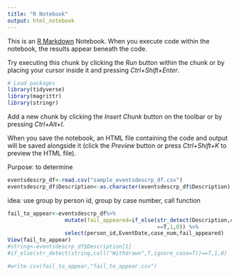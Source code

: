 ```yaml
---
title: "R Notebook"
output: html_notebook
---
```


This is an [R Markdown](http://rmarkdown.rstudio.com) Notebook. When you execute code within the notebook, the results appear beneath the code. 

Try executing this chunk by clicking the *Run* button within the chunk or by placing your cursor inside it and pressing *Ctrl+Shift+Enter*. 

```r
# Load packages
library(tidyverse)
library(magrittr)
library(stringr)
```

Add a new chunk by clicking the *Insert Chunk* button on the toolbar or by pressing *Ctrl+Alt+I*.

When you save the notebook, an HTML file containing the code and output will be saved alongside it (click the *Preview* button or press *Ctrl+Shift+K* to preview the HTML file).

Purpose: to determine 
```r
eventsdescrp_df<-read.csv("sample_eventsdescrp_df.csv")
eventsdescrp_df$Description<-as.character(eventsdescrp_df$Description)
```

idea: use group by person id, group by case number, call function 
```r
fail_to_appear<-eventsdescrp_df%>%
                  mutate(fail_appeared=if_else(str_detect(Description,coll("Withdrawn",T,ignore_case=T))
                                               ==T,1,0)) %>%
                  select(person_id,EventDate,case_num,fail_appeared)
View(fail_to_appear)
#string<-eventsdescrp_df$Description[1]
#if_else(str_detect(string,coll("Withdrawn",T,ignore_case=T))==T,1,0)
```


```r
#write.csv(fail_to_appear,"fail_to_appear.csv")
```

